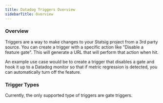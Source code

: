 ```yaml
---
title: Datadog Triggers Overview
sidebarTitle: Overview
---
```

### Overview
Triggers are a way to make changes to your Statsig project from a 3rd party source.
You can create a trigger with a specific action like "Disable a feature gate".
This will generate a URL that will perform that action when hit.

An example use case would be to create a trigger that disables a gate and hook it up to
a Datadog monitor so that if metric regression is detected, you can automatically 
turn off the feature.

### Trigger Types
Currently, the only supported type of triggers are gate triggers.
